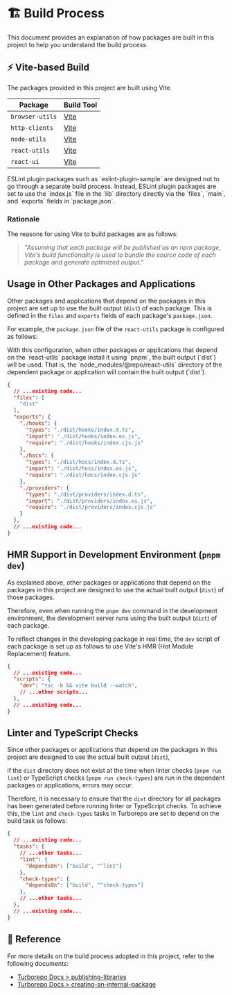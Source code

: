 
# 🏗️ Build Process

This document provides an explanation of how packages are built in this project to help you understand the build process.

## ⚡ Vite-based Build

The packages provided in this project are built using Vite.

|Package|Build Tool|
|---|---|
|`browser-utils`|[Vite](https://vitejs.dev/)|
|`http-clients`|[Vite](https://vitejs.dev/)|
|`node-utils`|[Vite](https://vitejs.dev/)|
|`react-utils`|[Vite](https://vitejs.dev/)|
|`react-ui`|[Vite](https://vitejs.dev/)|

<Callout type="info">
  ESLint plugin packages such as `eslint-plugin-sample` are designed not to go through a separate build process.
  Instead, ESLint plugin packages are set to use the `index.js` file in the `lib` directory directly
  via the `files`, `main`, and `exports` fields in `package.json`.
</Callout>

### Rationale

The reasons for using Vite to build packages are as follows:

> _"Assuming that each package will be published as an npm package, Vite's build functionality is used to bundle the source code of each package and generate optimized output."_

## Usage in Other Packages and Applications

Other packages and applications that depend on the packages in this project are set up to use the built output (`dist`) of each package.
This is defined in the `files` and `exports` fields of each package's `package.json`.

For example, the `package.json` file of the `react-utils` package is configured as follows:

<Callout type="info">
  With this configuration, when other packages or applications that depend on the `react-utils` package install it using `pnpm`,
  the built output (`dist`) will be used.
  That is, the `node_modules/@repo/react-utils` directory of the dependent package or application will contain the built output (`dist`).
</Callout>

```json filename="packages/react-utils/package.json"
{
  // ...existing code...
  "files": [
    "dist"
  ],
  "exports": {
    "./hooks": {
      "types": "./dist/hooks/index.d.ts",
      "import": "./dist/hooks/index.es.js",
      "require": "./dist/hooks/index.cjs.js"
    },
    "./hocs": {
      "types": "./dist/hocs/index.d.ts",
      "import": "./dist/hocs/index.es.js",
      "require": "./dist/hocs/index.cjs.js"
    },
    "./providers": {
      "types": "./dist/providers/index.d.ts",
      "import": "./dist/providers/index.es.js",
      "require": "./dist/providers/index.cjs.js"
    }
  },
  // ...existing code...
}
```

## HMR Support in Development Environment (`pnpm dev`)

As explained above, other packages or applications that depend on the packages in this project are designed to use the actual built output (`dist`) of those packages.

Therefore, even when running the `pnpm dev` command in the development environment,
the development server runs using the built output (`dist`) of each package.

To reflect changes in the developing package in real time,
the `dev` script of each package is set up as follows to use Vite's HMR (Hot Module Replacement) feature.

```json filename="packages/react-utils/package.json"
{
  // ...existing code...
  "scripts": {
    "dev": "tsc -b && vite build --watch",
    // ...other scripts...
  },
  // ...existing code...
}
```

## Linter and TypeScript Checks

Since other packages or applications that depend on the packages in this project are designed to use the actual built output (`dist`),

if the `dist` directory does not exist at the time when linter checks (`pnpm run lint`) or TypeScript checks (`pnpm run check-types`) are run in the dependent packages or applications, errors may occur.

Therefore, it is necessary to ensure that the `dist` directory for all packages has been generated before running linter or TypeScript checks.
To achieve this, the `lint` and `check-types` tasks in Turborepo are set to depend on the build task as follows:

```json filename="turbo.json"
{
  // ...existing code...
  "tasks": {
    // ...other tasks...
    "lint": {
      "dependsOn": ["build", "^lint"]
    },
    "check-types": {
      "dependsOn": ["build", "^check-types"]
    },
    // ...other tasks...
  },
  // ...existing code...
}
```

## 📌 Reference

For more details on the build process adopted in this project, refer to the following documents:

- [Turborepo Docs > publishing-libraries](https://turborepo.com/docs/guides/publishing-libraries)
- [Turborepo Docs > creating-an-internal-package](https://turborepo.com/docs/crafting-your-repository/creating-an-internal-package)